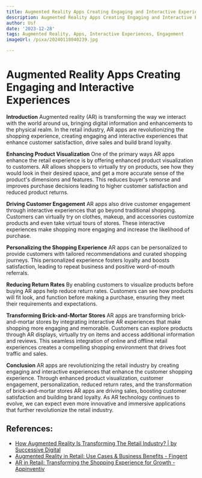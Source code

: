 ```yaml
---
title: Augmented Reality Apps Creating Engaging and Interactive Experiences
description: Augmented Reality Apps Creating Engaging and Interactive Experiences
author: Usf
date: '2023-12-28'
tags: Augmented Reality, Apps, Interactive Experiences, Engagement
imageUrl: /pixa/20240118040239.jpg

---
```

# Augmented Reality Apps Creating Engaging and Interactive Experiences

**Introduction**
Augmented reality (AR) is transforming the way we interact  with the world around us, bringing digital information and enhancements to the physical realm.  In the retail  industry, AR apps are revolutionizing the shopping experience, creating engaging and interactive experiences that enhance customer satisfaction, drive sales and build brand loyalty.

**Enhancing Product Visualization**
One of the primary ways  AR apps enhance the retail experience is by offering enhanced product visualization to customers. AR allows shoppers to virtually try on products, see how they would  look in their desired  space, and  get a  more accurate  sense of the product's dimensions and features. This reduces  buyer's remorse and improves  purchase decisions leading to higher customer satisfaction  and reduced product returns.

**Driving Customer Engagement**
AR apps also drive customer engagement through interactive  experiences that go beyond traditional shopping. Customers can virtually try on clothes, makeup, and accessories customize products and  even take virtual tours of stores.  These interactive experiences make shopping more engaging and increase the likelihood of  purchase.

**Personalizing the Shopping Experience**
AR apps can be personalized to provide customers with tailored recommendations and curated shopping journeys. This personalized experience  fosters loyalty and boosts satisfaction, leading to repeat business and positive word-of-mouth referrals.

**Reducing Return Rates**
By enabling customers  to visualize products before buying  AR apps help reduce return rates.  Customers  can see how products will  fit look,  and function before making a purchase, ensuring they  meet their requirements and expectations.

**Transforming Brick-and-Mortar Stores**
AR apps  are transforming brick-and-mortar  stores  by integrating interactive  AR experiences that make shopping more engaging and memorable. Customers can explore  products through AR displays, virtually try on items and access additional information and reviews. This seamless integration of online and offline retail experiences creates a  compelling shopping environment that drives foot traffic and sales.

**Conclusion**
AR apps are  revolutionizing the retail industry by  creating engaging and interactive experiences that  enhance the customer shopping experience. Through enhanced product visualization, customer engagement, personalization, reduced return rates, and the transformation of  brick-and-mortar stores AR apps are driving sales, boosting customer satisfaction and building brand loyalty. As AR technology continues to evolve, we  can expect even more innovative and immersive applications that further revolutionize the retail  industry.

## References:
- [How Augmented Reality Is Transforming The Retail Industry? | by Successive Digital](https://medium.com/@successive_digital/how-augmented-reality-is-transforming-the-retail-industry-b3cf0e1c8584)
- [Augmented Reality in Retail: Use Cases & Business Benefits - Fingent](https://www.fingent.com/blog/augmented-reality-in-retail-reimagining-the-future-of-shopping/)
- [AR in Retail: Transforming the Shopping Experience for Growth - Appinventiv](https://appinventiv.com/blog/augmented-reality-in-retail/amp/)
